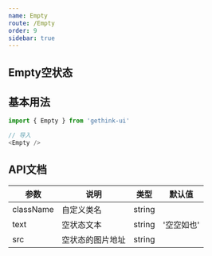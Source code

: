 ```yaml
---
name: Empty
route: /Empty
order: 9
sidebar: true
---
```



## Empty空状态

<Playground>
    <Empty />
</Playground>

## 基本用法

``` js
import { Empty } from 'gethink-ui'

// 导入
<Empty />
```

## API文档
|  参数  |  说明  |  类型  |  默认值  |
|  ---   |  ---  |  ---  |  ---  |
|  className  |  自定义类名  |  string  |  |
|  text  |  空状态文本  |  string  |  '空空如也'  |
|  src  |  空状态的图片地址  |  string  |  | 
